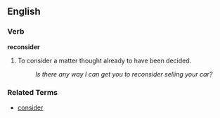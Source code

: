 ==English==

===Verb===
'''reconsider'''

# To consider a matter thought already to have been decided.
#: ''Is there any way I can get you to reconsider selling your car?''

===Related Terms===
*[[consider]]
